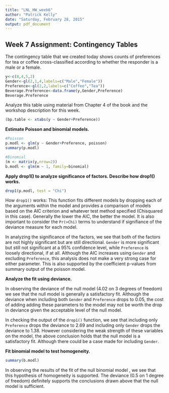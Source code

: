```yaml
---
title: "LNL_HW_week6"
author: "Patrick Kelly"
date: "Saturday, February 28, 2015"
output: pdf_document
---
```


**Week 7 Assignment: Contingency Tables**
---

The contingency table that we created today shows counts of preferences for tea or coffee cross-classified according to whether the responder is a male or a female.

```r
y<-c(8,4,5,2)
Gender<-gl(2,1,4,labels=c("Male","Female"))
Preference<-gl(2,2,labels=c("Coffee","Tea"))
Beverage.Preference<-data.frame(y,Gender,Preference)
Beverage.Preference
```

Analyze this table using material from Chapter 4 of the book and the workshop description for this week.

```r
(bp.table <- xtabs(y ~ Gender+Preference))
```

**Estimate Poisson and binomial models.**

```r
#Poisson
p.modl <- glm(y ~ Gender+Preference, poisson)
summary(p.modl)

#Binomial
(m <- matrix(y,nrow=2)) 
b.modl <- glm(m ~ 1, family=binomial)
```

**Apply drop1() to analyze significance of factors. Describe how drop1() works.**

```r
drop1(p.modl, test = "Chi")
```

How `drop1()` works:
This function fits different models by dropping each of the arguments within the model and provides a comparison of models based on the AIC criterion and whatever test method specified (Chisquared in this case). Generally the lower the AIC, the better the model. It is also important to consider the `Pr(>Chi)` terms to understand if signifiance of the deviance measure for each model.

In analyzing the significance of the factors, we see that both of the factors are not highly significant but are still directional. `Gender` is more significant but still not significant at a 95% confidence level, while `Preference` is loosely directional, if at all. Although the AIC increases using `Gender` and excluding `Preference`, this analysis does not make a very strong case for either parameter. This is also supported by the coefficient p-values from summary output of the poisson model.

**Analyze the fit using deviance.**

In observing the deviance of the null model (4.02 on 3 degrees of freedom) we see that the null model is generally a satisfactory fit. Although the deviance when including both `Gender` and `Preference` drops to 0.05, the cost of adding adding these parameters to the model may not be worth the drop in deviance given the acceptable level of the null model.

In checking the output of the `drop1()` function, we see that including only `Preference` drops the deviance to 2.69 and including only `Gender` drops the deviance to 1.38. However considering the weak strength of these variables on the model, the above conclusion holds that the null model is a satisfactory fit. Although there could be a case made for including `Gender`.

**Fit binomial model to test homogeneity.**

```r
summary(b.modl)
```

In observing the results of the fit of the null binomial model , we see that this hypothesis of homogeneity is supported. The deviance (0.5 on 1 degree of freedom) definitely supports the conclusions drawn above that the null model is sufficient. 
